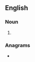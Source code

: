 {{also|Terps}}
==English==

===Noun===
{{head|en|noun plural form}}

# {{plural of|terp|lang=en}}

===Anagrams===
* {{anagrams|en|Prest|TrEPS|prest|strep}}